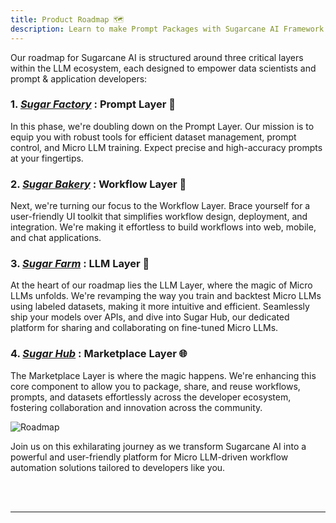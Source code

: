 ```yaml
---
title: Product Roadmap 🗺️
description: Learn to make Prompt Packages with Sugarcane AI Framework
---
```

Our roadmap for Sugarcane AI is structured around three critical layers within the LLM ecosystem, each designed to empower data scientists and prompt & application developers:

### 1. [*Sugar Factory*](/docs/guides/introduction/) : Prompt Layer 📑

In this phase, we're doubling down on the Prompt Layer. Our mission is to equip you with robust tools for efficient dataset management, prompt control, and Micro LLM training. Expect precise and high-accuracy prompts at your fingertips.

### 2. [*Sugar Bakery*](/docs/guides/introduction/) : Workflow Layer 🚀

Next, we're turning our focus to the Workflow Layer. Brace yourself for a user-friendly UI toolkit that simplifies workflow design, deployment, and integration. We're making it effortless to build workflows into web, mobile, and chat applications.

### 3. [*Sugar Farm*](/docs/guides/introduction/) : LLM Layer 🤖

At the heart of our roadmap lies the LLM Layer, where the magic of Micro LLMs unfolds. We're revamping the way you train and backtest Micro LLMs using labeled datasets, making it more intuitive and efficient. Seamlessly ship your models over APIs, and dive into Sugar Hub, our dedicated platform for sharing and collaborating on fine-tuned Micro LLMs.

### 4. [*Sugar Hub*](/docs/guides/introduction/) : Marketplace Layer 🌐

The Marketplace Layer is where the magic happens. We're enhancing this core component to allow you to package, share, and reuse workflows, prompts, and datasets effortlessly across the developer ecosystem, fostering collaboration and innovation across the community.

![Roadmap](public/images/sugar/Roadmap.png)


Join us on this exhilarating journey as we transform Sugarcane AI into a powerful and user-friendly platform for Micro LLM-driven workflow automation solutions tailored to developers like you.


<br> </br>
___________________________________


<Reachout/>